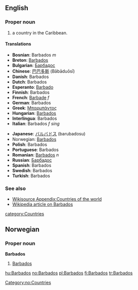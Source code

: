 ==English==

===Proper noun===

# a country in the Caribbean.

====Translations====
{{top}}
*'''Bosnian''': Barbados ''m''
*'''Breton''': [[Barbados]]
*'''Bulgarian''': [[Барбадос]]
*'''Chinese''': [[巴巴多斯]] (Bābāduōsī)
*'''Danish''': Barbados
*'''Dutch''': Barbados
*'''Esperanto''': [[Barbado]]
*'''Finnish''': Barbados
*'''French''': [[Barbade]] ''f''
*'''German''': Barbados
*'''Greek''': [[Μπαρμπάντος]]
*'''Hungarian''': [[Barbados]]
*'''Interlingua''': Barbados
*'''Italian''': Barbados ''f sing''
{{mid}}
*'''Japanese''': [[バルバドス]] (barubadosu)
*Norwegian: [[#Norwegian|Barbados]]
*'''Polish''': Barbados
*'''Portuguese''': Barbados
*'''Romanian''': [[Barbados]] ''n''
*'''Russian''': [[Барбадос]]
*'''Spanish''': Barbados
*'''Swedish''': Barbados
*'''Turkish''': Barbados
{{bottom}}

===See also===
*[[Wikisource Appendix:Countries of the world]]
*[[w:Barbados|Wikipedia article on Barbados]]

[[category:Countries]]

==Norwegian==
===Proper noun===
[[Category:no:Countries]]
'''Barbados'''
#[[#English|Barbados]]

[[hu:Barbados]]
[[no:Barbados]]
[[pl:Barbados]]
[[fi:Barbados]]
[[tr:Barbados]]
